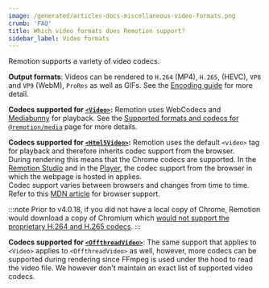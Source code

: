 ```yaml
---
image: /generated/articles-docs-miscellaneous-video-formats.png
crumb: 'FAQ'
title: Which video formats does Remotion support?
sidebar_label: Video formats
---
```


Remotion supports a variety of video codecs.

**Output formats**: Videos can be rendered to `H.264` (MP4), `H.265`, (HEVC), `VP8` and `VP9` (WebM), `ProRes` as well as GIFs. See the [Encoding guide](/docs/encoding) for more detail.

**Codecs supported for [`<Video>`](/docs/media/video):** Remotion uses WebCodecs and [Mediabunny](/docs/mediabunny) for playback. See the [Supported formats and codecs for `@remotion/media`](/docs/media/support) page for more details.

**Codecs supported for [`<Html5Video>`](/docs/html5-video):** Remotion uses the default `<video>` tag for playback and therefore inherits codec support from the browser.  
During rendering this means that the Chrome codecs are supported. In the [Remotion Studio](/docs/terminology/studio) and in the [Player](/docs/terminology/player), the codec support from the browser in which the webpage is hosted in applies.  
Codec support varies between browsers and changes from time to time. Refer to this [MDN article](https://developer.mozilla.org/en-US/docs/Web/Media/Formats/Video_codecs) for browser support.

:::note
Prior to v4.0.18, if you did not have a local copy of Chrome, Remotion would download a copy of Chromium which [would not support the proprietary H.264 and H.265 codecs](/docs/miscellaneous/chrome-headless-shell).
:::

**Codecs supported for [`<OffthreadVideo>`](/docs/offthreadvideo)**: The same support that applies to `<Video>` applies to `<OffthreadVideo>` as well, however, more codecs can be supported during rendering since FFmpeg is used under the hood to read the video file. We however don't maintain an exact list of supported video codecs.
